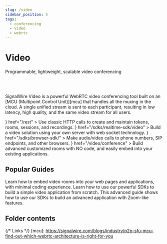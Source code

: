 ```yaml
---
slug: /video
sidebar_position: 5
tags:
  - conferencing
  - video
  - webrtc
---
```


# Video


<Subtitle>Programmable, lightweight, scalable video conferencing</Subtitle>

<br/><br/>

SignalWire Video is a powerful WebRTC video conferencing tool built on an 
[MCU (Multipoint Control Unit)][mcu] that handles all the muxing in the cloud.
A single unified stream is sent to each participant, resulting in low latency, high quality, and the same video stream for all users.

<CardGroup>
  <Card 
    title="REST APIs" 
    icon={<MdRestartAlt />}
    href="/rest"
  >
    Use classic HTTP calls to create and maintain tokens, rooms, sessions, and recordings.
  </Card>
  <Card 
    title="Realtime Server SDK" 
    icon={<MdRouter />}
    href="/sdks/realtime-sdk/video"
  >
    Build a video solution using your own server with web socket technology.
  </Card>
  <Card 
    title="Browser SDKs (v2 and v3)" 
    icon={<MdWeb />}
    href="/sdks/browser-sdk/"
  >
    Make audio/video calls to phone numbers, SIP endpoints, and other browsers.
  </Card>
  <Card 
    title="Programmable Video Conferences" 
    icon={<MdVideoCall />}
    href="/video/conference"
  >
    Build advanced customized rooms with NO code, and easily embed into your existing applications.
  </Card>
</CardGroup>

## Popular Guides

<CardGroup>
  <Card 
    title="Embed Video Conferences with Minimal Coding"
    href="/video/conference"
  >
    Learn how to embed video rooms into your web pages and applications, with minimal coding experience.
  </Card>
  <Card 
    title="A Simple Video Demo"
    href="/video/getting-started/simple-video-demo"
  >
    Learn how to use our powerful SDKs to build a simple video application from scratch.
  </Card>
  <Card 
    title="Making a Zoom Clone"
    href="/video/guides/making-a-zoom-clone"
  >
    This advanced guide shows how to use our SDKs to build an advanced application with Zoom-like features.
  </Card>
</CardGroup>

## Folder contents

<DocCardList />

{/* Links */}
[mcu]: https://signalwire.com/blogs/industry/p2p-sfu-mcu-find-out-which-webrtc-architecture-is-right-for-you
